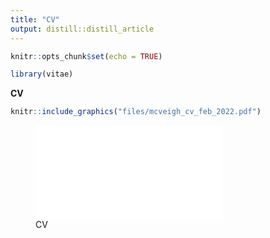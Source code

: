 ```yaml
---
title: "CV"
output: distill::distill_article
---
```


```r
knitr::opts_chunk$set(echo = TRUE)

library(vitae)
```

**CV**

```r

knitr::include_graphics("files/mcveigh_cv_feb_2022.pdf")


```

![CV](files/mcveigh_cv_feb_2022.pdf)




